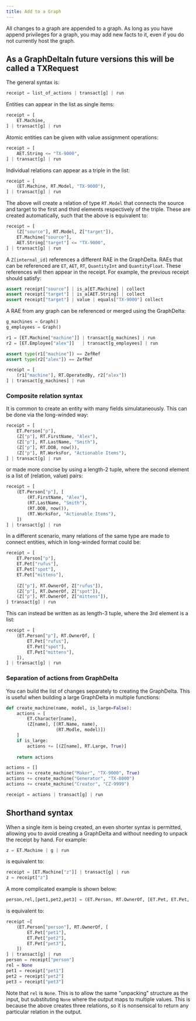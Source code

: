 ```yaml
---
title: Add to a Graph
---
```



All changes to a graph are appended to a graph. As long as you have append
privileges for a graph, you may add new facts to it, even if you do not
currently host the graph.

## As a GraphDelta<RequiredVersion>In future versions this will be called a TXRequest</RequiredVersion>

The general syntax is:
```python
receipt = list_of_actions | transact[g] | run
```

Entities can appear in the list as single items:

```python
receipt = [
    ET.Machine,
] | transact[g] | run
```

Atomic entities can be given with value assignment operations:

```python
receipt = [
    AET.String <= "TX-9000",
] | transact[g] | run
```

Individual relations can appear as a triple in the list:

```python
receipt = [
    (ET.Machine, RT.Model, "TX-9000"),
] | transact[g] | run
```

The above will create a relation of type `RT.Model` that connects the source and
target to the first and third elements respectively of the triple. These are created automatically, such
that the above is equivalent to:

```python
receipt = [
    (Z["source"], RT.Model, Z["target"]),
    ET.Machine["source"],
    AET.String["target"] <= "TX-9000",
] | transact[g] | run
```

A `Z[internal_id]` references a different RAE in the GraphDelta. RAEs that can
be referenced are `ET`, `AET`, `RT`, `QuantityInt` and `QuantityFloat`. These
references will then appear in the receipt. For example, the previous receipt
should satisfy:

```python
assert receipt["source"] | is_a[ET.Machine] | collect
assert receipt["target"] | is_a[AET.String] | collect
assert receipt["target"] | value | equals["TX-9000"] collect
```

A RAE from any graph can be referenced or merged using the GraphDelta:

```python
g_machines = Graph()
g_employees = Graph()

r1 = [ET.Machine["machine"]] | transact[g_machines] | run
r2 = [ET.Employee["alex"]]   | transact[g_employees] | run

assert type(r1["machine"]) == ZefRef
assert type(r2["alex"]) == ZefRef

receipt = [
    (r1["machine"], RT.OperatedBy, r2["alex"])
] | transact[g_machines] | run
```

### Composite relation syntax

It is common to create an entity with many fields simulataneously. This can be
done via the long-winded way:

```python
receipt = [
    ET.Person["p"],
    (Z["p"], RT.FirstName, "Alex"),
    (Z["p"], RT.LastName, "Smith"),
    (Z["p"], RT.DOB, now()),
    (Z["p"], RT.WorksFor, "Actionable Items"),
] | transact[g] | run
```

or made more concise by using a length-2 tuple, where the second element
is a list of (relation, value) pairs:

```python
receipt = [
    (ET.Person["p"], [
        (RT.FirstName, "Alex"),
        (RT.LastName, "Smith"),
        (RT.DOB, now()),
        (RT.WorksFor, "Actionable Items"),
    ])
] | transact[g] | run
```

In a different scenario, many relations of the same type are made to connect
entities, which in long-winded format could be:

```python
receipt = [
    ET.Person["p"],
    ET.Pet["rufus"],
    ET.Pet["spot"],
    ET.Pet["mittens"],
    
    (Z["p"], RT.OwnerOf, Z["rufus"]),
    (Z["p"], RT.OwnerOf, Z["spot"]),
    (Z["p"], RT.OwnerOf, Z["mittens"]),
] transact[g] | run
```

This can instead be written as as length-3 tuple, where the 3rd element is a list:

```python
receipt = [
    (ET.Person["p"], RT.OwnerOf, [
        ET.Pet["rufus"],
        ET.Pet["spot"],
        ET.Pet["mittens"],
    ]),
] | transact[g] | run
```
        
### Separation of actions from GraphDelta

You can build the list of changes separately to creating the GraphDelta. This is
useful when building a large GraphDelta in multiple functions:

```python
def create_machine(name, model, is_large=False):
    actions = [
        ET.Character[name],
        (Z[name], [(RT.Name, name),
                   (RT.Modle, model)])
    ]
    if is_large:
        actions += [(Z[name], RT.Large, True)]
        
    return actions

actions = []
actions += create_machine("Maker", "TX-9000", True)
actions += create_machine("Generator", "TX-8000")
actions += create_machine("Creator", "CZ-9999")

receipt = actions | transact[g] | run
```
    

## Shorthand syntax

When a single item is being created, an even shorter syntax is permitted,
allowing you to avoid creating a GraphDelta and without needing to unpack the
receipt by hand. For example:

```python
z = ET.Machine | g | run
```

is equivalent to:

```python
receipt = [ET.Machine["z"]] | transact[g] | run
z = receipt["z"]
```

A more complicated example is shown below:

```python
person,rel,[pet1,pet2,pet3] = (ET.Person, RT.OwnerOf, [ET.Pet, ET.Pet, ET.Pet]) | g | run
```

is equivalent to:

```python
receipt =[
    (ET.Person["person"], RT.OwnerOf, [
        ET.Pet["pet1"],
        ET.Pet["pet2"],
        ET.Pet["pet3"],
    ])
] | transact[g] | run
person = receipt["person"]
rel = None
pet1 = receipt["pet1"]
pet2 = receipt["pet2"]
pet3 = receipt["pet3"]
```

Note that `rel` is `None`. This is to allow the same "unpacking" structure as
the input, but substituting `None` where the output maps to multiple values.
This is because the above creates three relations, so it is nonsensical to
return any particular relation in the output.